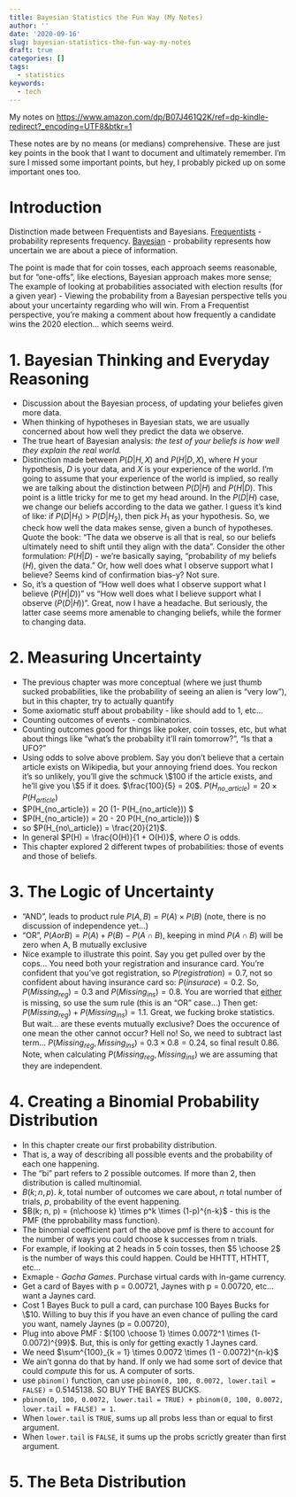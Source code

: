 ```yaml
---
title: Bayesian Statistics the Fun Way (My Notes)
author: ''
date: '2020-09-16'
slug: bayesian-statistics-the-fun-way-my-notes
draft: true
categories: []
tags:
  - statistics
keywords:
  - tech
---
```


My notes on [https://www.amazon.com/dp/B07J461Q2K/ref=dp-kindle-redirect?_encoding=UTF8&btkr=1](https://www.amazon.com/dp/B07J461Q2K/ref=dp-kindle-redirect?_encoding=UTF8&btkr=1)

<!--more-->

These notes are by no means (or medians) comprehensive. These are just key points in the book that I want to document and ultimately remember. I'm sure I missed some important points, but hey, I probably picked up on some important ones too.

# Introduction

Distinction made between Frequentists and Bayesians. 
<u>Frequentists</u> - probability represents frequency.
<u>Bayesian</u> - probability represents how uncertain we are about a piece of information.

The point is made that for coin tosses, each approach seems reasonable, but for "one-offs", like elections, Bayesian approach makes more sense; The example of looking at probabilities associated with election results (for a given year) - Viewing the probability from a Bayesian perspective tells you about your uncertainty regarding who will win. From a Frequentist perspective, you're making a comment about how frequently a candidate wins the 2020 election... which seems weird.


# 1. Bayesian Thinking and Everyday Reasoning
 
- Discussion about the Bayesian process, of updating your beliefes given more data.
- When thinking of hypotheses in Bayesian stats, we are usually concerned about how well they predict the data we observe.
- The true heart of Bayesian analysis: <i>the test of your beliefs is how well they explain the real world.</i>
- Distinction made between $P(D|H,X)$ and $P(H| D, X)$, where $H$ your hypothesis, $D$ is your data, and $X$ is your experience of the world. I'm going to assume that your experience of the world is implied, so really we are talking about the distinction between $P(D|H)$ and $P(H|D)$. This point is a little tricky for me to get my head around. In the $P(D|H)$ case, we change our beliefs according to the data we gather. I guess it's kind of like: if $P(D|H_1)$ > $P(D|H_2)$, then pick $H_1$ as your hypothesis. So, we check how well the data makes sense, given a bunch of hypotheses. Quote the book: "The data we observe is all that is real, so our beliefs ultimately need to shift until they align with the data". Consider the other formulation: $P(H|D)$ - we're basically saying, "probability of my beliefs ($H$), given the data." Or, how well does what I observe support what I believe? Seems kind of confirmation bias-y? Not sure.
- So, it's a question of "How well does what I observe support what I believe ($P(H|D)$)" vs "How well does what I believe support what I observe ($P(D|H)$)". Great, now I have a headache. But seriously, the latter case seems more amenable to changing beliefs, while the former to changing data.

# 2. Measuring Uncertainty

- The previous chapter was more conceptual (where we just thumb sucked probabilities, like the probability of seeing an alien is "very low"), but in this chapter, try to actually quantify
- Some axiomatic stuff about probability - like should add to 1, etc...
- Counting outcomes of events - combinatorics.
- Counting outcomes good for things like poker, coin tosses, etc, but what about things like "what's the probabilty it'll rain tomorrow?", "Is that a UFO?"
- Using odds to solve above problem. Say you don't believe that a certain article exists on Wikipedia, but your annoying friend does. You reckon it's so unlikely, you'll give the schmuck \\\$100 if the article exists, and he'll give you \\\$5 if it does. $\frac{100}{5} = 20$. $P(H_{no\_article}) = 20 \times P(H_{article})$ 
- $P(H_{no\_article}) = 20 \times (1- P(H_{no\_article})) $
- $P(H_{no\_article}) = 20 - 20 \times P(H_{no\_article})) $
- so $P(H_{no\_article}) = \frac{20}{21}$. 
- In general $P(H) = \frac{O(H)}{1 + O(H)}$, where $O$ is odds.
- This chapter explored 2 different twpes of probabilities: those of events and those of beliefs.

# 3. The Logic of Uncertainty

- "AND", leads to product rule $P(A, B) = P(A) \times P(B)$ (note, there is no discussion of independence yet...)
- "OR", $P(A or B) = P(A) + P(B) - P(A \cap	B)$, keeping in mind $P(A \cap	B)$ will be zero when A, B mutually exclusive
- Nice example to illustrate this point. Say you get pulled over by the cops... You need both your registration and insurance card. You're confident that you've got registration, so $P(registration) = 0.7$, not so confident about having insurance card so: $P(insurace) = 0.2$.
So, $P(Missing_{reg}) = 0.3$ and $P(Missing_{ins}) = 0.8$. You are worried that <u>either</u> is missing, so use the sum rule (this is an "OR" case...) Then get: $P(Missing_{reg}) + P(Missing_{ins}) = 1.1$. Great, we fucking broke statistics. But wait... are these events mutually exclusive? Does the occurence of one mean the other cannot occur? Hell no! So, we need to subtract last term... $P(Missing_{reg}, Missing_{ins})$ = $0.3 \times 0.8 = 0.24$, so final result $0.86$. Note, when calculating $P(Missing_{reg}, Missing_{ins})$ we are assuming that they are independent.

# 4. Creating a Binomial Probability Distribution

- In this chapter create our first probability distribution.
- That is, a way of describing all possible events and the probability of each one happening.
- The "bi" part refers to 2 possible outcomes. If more than 2, then distribution is called multinomial.
- $B(k; n, p)$. $k$, total number of outcomes we care about, $n$ total number of trials, $p$, probability of the event happening.
- $B(k; n, p) = {n\choose k} \times p^k \times (1-p)^{n-k}$ - this is the PMF (the pprobability mass function).
- The binomial coefficient part of the above pmf is there to account for the number of ways you could choose k successes from n trials.
- For example, if looking at 2 heads in 5 coin tosses, then $5 \choose 2$ is the number of ways this could happen. Could be HHTTT, HTHTT, etc...
- Exmaple - <i>Gacha Games</i>. Purchase virtual cards with in-game currency.
- Get a card of Bayes with p = 0.00721, Jaynes with p = 0.00720, etc... want a Jaynes card.
- Cost 1 Bayes Buck to pull a card,  can purchase 100 Bayes Bucks for \\\$10. Willing to buy this if you have an even chance of pulling the card you want, namely Jaynes (p = 0.00720), 
- Plug into above PMF : ${100 \choose 1} \times 0.0072^1 \times (1-0.0072)^{99}$. But, this is only for getting exactly 1 Jaynes card.
- We need $\sum^{100}_{k = 1} \times 0.0072 \times (1 - 0.0072)^{n-k}$
- We ain't gonna do that by hand. If only we had some sort of device that could _compute_ this for us. A computer of sorts.
- use `pbinom()` function, can use `pbinom(0, 100, 0.0072, lower.tail = FALSE)` = 0.5145138. SO BUY THE BAYES BUCKS.
- `pbinom(0, 100, 0.0072, lower.tail = TRUE) + pbinom(0, 100, 0.0072, lower.tail = FALSE) = 1`.
- When `lower.tail` is `TRUE`, sums up all probs less than or equal to first argument.
- When `lower.tail` is `FALSE`, it sums up the probs scrictly greater than first argument.

# 5. The Beta Distribution











